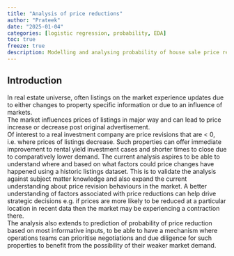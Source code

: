 ```yaml
---
title: "Analysis of price reductions"
author: "Prateek"
date: "2025-01-04"
categories: [logistic regression, probability, EDA]
toc: true
freeze: true
description: Modelling and analysing probability of house sale price reductions
---
```


## Introduction
In real estate universe, often listings on the market experience updates due to either changes to property specific information or due to an influence of markets. <br/>
The market influences prices of listings in major way and can lead to price increase or decrease post original advertisement.<br/>
Of interest to a real investment company are price revisions that are < 0, i.e. where prices of listings decrease. Such properties can offer immediate improvement to rental yield investment cases and shorter times to close due to comparatively lower demand.
The current analysis aspires to be able to understand where and based on what factors could price changes have happened using a historic listings dataset. This is to validate the analysis against subject matter knowledge and also expand the current understanding about price revision behaviours in the market. A better understanding of factors associated with price reductions can help drive strategic decisions e.g. if prices are more likely to be reduced at a particular location in recent data then the market may be experiencing a contraction there. <br/>
The analysis also extends to prediction of probability of price reduction based on most informative inputs, to be able to have a mechanism where operations teams can prioritise negotiations and due diligence for such properties to benefit from the possibility of their weaker market demand.
